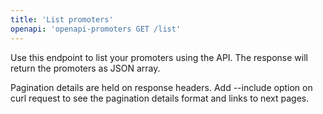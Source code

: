 ```yaml
---
title: 'List promoters'
openapi: 'openapi-promoters GET /list'
---
```


Use this endpoint to list your promoters using the API. The response will return the promoters as JSON array.

<Note>Pagination details are held on response headers. Add --include option on curl request to see the pagination details format and links to next pages.</Note>